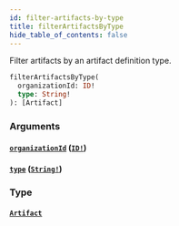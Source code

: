 ```yaml
---
id: filter-artifacts-by-type
title: filterArtifactsByType
hide_table_of_contents: false
---
```



Filter artifacts by an artifact definition type.

```graphql
filterArtifactsByType(
  organizationId: ID!
  type: String!
): [Artifact]
```


### Arguments

#### [`organizationId`](#) ([`ID!`](/swapi/scalars/id))




#### [`type`](#) ([`String!`](/swapi/scalars/string))




### Type

#### [`Artifact`](/swapi/objects/artifact)






